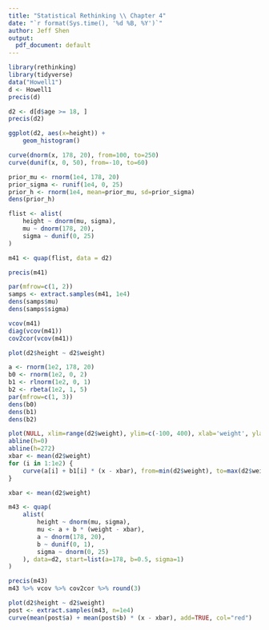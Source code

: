 ```yaml
---
title: "Statistical Rethinking \\ Chapter 4"
date: "`r format(Sys.time(), '%d %B, %Y')`"
author: Jeff Shen
output:
  pdf_document: default
---
```


```r
library(rethinking)
library(tidyverse)
data("Howell1")
d <- Howell1
precis(d)
```

```r
d2 <- d[d$age >= 18, ]
precis(d2)
```

```r
ggplot(d2, aes(x=height)) +
    geom_histogram()
```

```r
curve(dnorm(x, 178, 20), from=100, to=250)
curve(dunif(x, 0, 50), from=-10, to=60)
```

```r
prior_mu <- rnorm(1e4, 178, 20)
prior_sigma <- runif(1e4, 0, 25)
prior_h <- rnorm(1e4, mean=prior_mu, sd=prior_sigma)
dens(prior_h)
```

```r
flist <- alist(
    height ~ dnorm(mu, sigma),
    mu ~ dnorm(178, 20),
    sigma ~ dunif(0, 25)
)

m41 <- quap(flist, data = d2)

precis(m41)
```

```r
par(mfrow=c(1, 2))
samps <- extract.samples(m41, 1e4)
dens(samps$mu)
dens(samps$sigma)
```
```r
vcov(m41)
diag(vcov(m41))
cov2cor(vcov(m41))
```

```r
plot(d2$height ~ d2$weight)
```

```r
a <- rnorm(1e2, 178, 20)
b0 <- rnorm(1e2, 0, 2)
b1 <- rlnorm(1e2, 0, 1)
b2 <- rbeta(1e2, 1, 5)
par(mfrow=c(1, 3))
dens(b0)
dens(b1)
dens(b2)
```

```r
plot(NULL, xlim=range(d2$weight), ylim=c(-100, 400), xlab='weight', ylab='height')
abline(h=0)
abline(h=272)
xbar <- mean(d2$weight)
for (i in 1:1e2) {
    curve(a[i] + b1[i] * (x - xbar), from=min(d2$weight), to=max(d2$weight), add = TRUE, col=col.alpha("black", 0.2))
}
```

```r
xbar <- mean(d2$weight)

m43 <- quap(
    alist(
        height ~ dnorm(mu, sigma), 
        mu <- a + b * (weight - xbar),
        a ~ dnorm(178, 20),
        b ~ dunif(0, 1),
        sigma ~ dnorm(0, 25)
    ), data=d2, start=list(a=178, b=0.5, sigma=1)
)

precis(m43)
m43 %>% vcov %>% cov2cor %>% round(3)
```

```r
plot(d2$height ~ d2$weight)
post <- extract.samples(m43, n=1e4)
curve(mean(post$a) + mean(post$b) * (x - xbar), add=TRUE, col="red")
```


